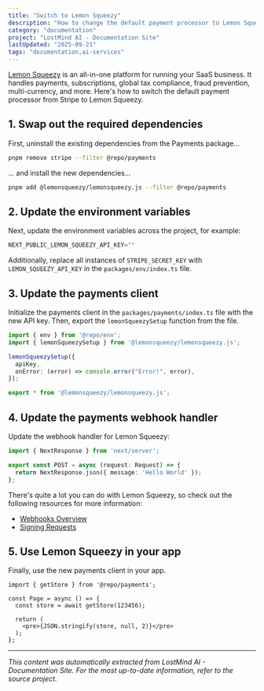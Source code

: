 ```yaml
---
title: "Switch to Lemon Squeezy"
description: "How to change the default payment processor to Lemon Squeezy."
category: "documentation"
project: "LostMind AI - Documentation Site"
lastUpdated: "2025-09-21"
tags: "documentation,ai-services"
---
```


[Lemon Squeezy](https://www.lemonsqueezy.com) is an all-in-one platform for running your SaaS business. It handles payments, subscriptions, global tax compliance, fraud prevention, multi-currency, and more. Here's how to switch the default payment processor from Stripe to Lemon Squeezy.

## 1. Swap out the required dependencies

First, uninstall the existing dependencies from the Payments package...

```sh title="Terminal"
pnpm remove stripe --filter @repo/payments
```

... and install the new dependencies...

```sh title="Terminal"
pnpm add @lemonsqueezy/lemonsqueezy.js --filter @repo/payments
```

## 2. Update the environment variables

Next, update the environment variables across the project, for example:

```js title="apps/app/.env"
NEXT_PUBLIC_LEMON_SQUEEZY_API_KEY=""
```

Additionally, replace all instances of `STRIPE_SECRET_KEY` with `LEMON_SQUEEZY_API_KEY` in the `packages/env/index.ts` file.

## 3. Update the payments client

Initialize the payments client in the `packages/payments/index.ts` file with the new API key. Then, export the `lemonSqueezySetup` function from the file.

```ts title="packages/payments/index.ts"
import { env } from '@repo/env';
import { lemonSqueezySetup } from '@lemonsqueezy/lemonsqueezy.js';

lemonSqueezySetup({
  apiKey,
  onError: (error) => console.error("Error!", error),
});

export * from '@lemonsqueezy/lemonsqueezy.js';
```

## 4. Update the payments webhook handler

Update the webhook handler for Lemon Squeezy:

```ts title="apps/api/app/webhooks/payments/route.ts"
import { NextResponse } from 'next/server';

export const POST = async (request: Request) => {
  return NextResponse.json({ message: 'Hello World' });
};
```

There's quite a lot you can do with Lemon Squeezy, so check out the following resources for more information:

- [Webhooks Overview](https://docs.lemonsqueezy.com/guides/developer-guide/webhooks)
- [Signing Requests](https://docs.lemonsqueezy.com/help/webhooks/signing-requests)

## 5. Use Lemon Squeezy in your app

Finally, use the new payments client in your app.

```tsx title="apps/app/app/(authenticated)/page.tsx"
import { getStore } from '@repo/payments';

const Page = async () => {
  const store = await getStore(123456);

  return (
    <pre>{JSON.stringify(store, null, 2)}</pre>
  );
};
```


---
*This content was automatically extracted from LostMind AI - Documentation Site. For the most up-to-date information, refer to the source project.*

